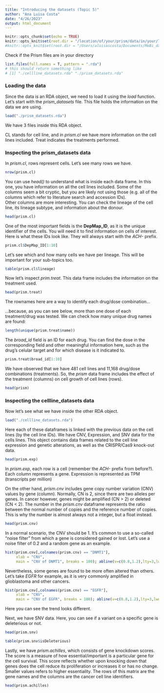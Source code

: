 ```yaml
---
title: "Introducing the datasets (Topic 5)"
author: "Ana Luisa Costa"
date: "4/26/2023"
output: html_document
---
```


```r
knitr::opts_chunk$set(echo = TRUE)
knitr::opts_knit$set(root.dir = "/location/of/your/prism/data/in/your/laptop")
#knitr::opts_knit$set(root.dir = "/Users/aluisascosta/Documents/MoBi_datanalysis/MobiData")
```

Check if the Prism files are in your directory
```r
list.files(full.names = T, pattern = ".rda")
# this should return something like
# [1] "./cellline_datasets.rda" "./prism_datasets.rda"   
```

### Loading the data

Since the data is an RDA object, we need to load it using the *load* function. Let's start with the *prism_datasets* file. This file holds the information on the data we are using.

```r
load("./prism_datasets.rda")
```

We have 3 files inside this RDA object. 

CL stands for cell line, and in *prism.cl* we have more information on the cell lines included. Treat indicates the treatments performed.\


### Inspecting the prism_datasets data 

In _prism.cl_, rows represent cells. Let's see many rows we have.
```r
nrow(prism.cl)
```

You can use *head()* to understand what is inside each data frame. In this one, you have information on all the cell lines included. Some of the columns seem a bit cryptic, but you are likely not using those (e.g. all of the columns which refer to literature search and accession IDs).\
Other columns are more interesting. You can check the lineage of the cell line, its lineage subtype, and information about the donour.  
```r
head(prism.cl)
```

One of the most important fields is the **DepMap_ID**, as it is the unique identifier of the cells. You will need it to find information on cells of interest. Here is what these IDs look like. They will always start with the *ACH-* prefix.   
```r
prism.cl$DepMap_ID[1:10]
```

Let's see which and how many cells we have per lineage. This will be important for your sub-topics too.
```r
table(prism.cl$lineage)
```

Now let's inspect _prim.treat_. This data frame includes the information on the treatment used. 
```r
head(prism.treat)
```
The rownames here are a way to identify each drug/dose combination...


...because, as you can see below, more than one dose of each treatment/drug was tested. We can check how many unique drug names are found:
```r
length(unique(prism.treat$name))
```


The _broad_id_ field is an ID for each drug. You can find the dose in the corresponding field and other meaningful information here, such as the drug's celular target and for which disease is it indicated to.  
```r
prism.treat$broad_id[1:10]
```


We have observed that we have 481 cell lines and 11,168 drug/dose combinations (treatments). So, the _prism_ data frame includes the effect of the treatment (columns) on cell growth of cell lines (rows). 
```r
head(prism)
```


### Inspecting the cellline_datasets data 

Now let's see what we have inside the other RDA object. 
```r
load("./cellline_datasets.rda")
```


Here each of these dataframes is linked with the previous data on the cell lines (by the cell line IDs). We have CNV, Expression, and SNV data for the cells lines. This object contains data frames related to the cell line expression and genetic alterations, as well as the CRISPR/Cas9 knock-out data. 
```r
head(prism.exp)
```

In _prism.exp_, each row is a cell (remember the _ACH-_ prefix from before?). Each column represents a gene. Expression is represented as TPM (transcripts per million) 


On the other hand, _prism.cnv_ includes gene copy number variation (CNV) values by gene (column). Normally, CN is 2, since there are two alleles per genes. In cancer however, genes might be amplified (CN > 2) or deleted (CN < 2). The number in the _prism.cnv_ dataframe represents the ratio between the normal number of copies and the reference number of copies. This is why the number is almost always not a integer, but a float instead.     
```r
head(prism.cnv)
```

In a normal scenario, the CNV should be 1. It's common to use a so-called "noise filter" from which a gene is considered gained or lost. Let's use a noise filter of 0.2 and a random gene as an example. 
```r
hist(prism.cnv[,colnames(prism.cnv) == "DNMT1"], 
     xlab = "CNV", 
     main = "CNV of DNMT1", breaks = 100); abline(v=c(0.8,1.2),lty=3,lwd=2,col="orange")
```

Nevertheless, some genes are found to be more often altered than others. Let's take *EGFR* for example, as it is very commonly amplified in glioblastoma and other cancers. 
```r
hist(prism.cnv[,colnames(prism.cnv) == "EGFR"], 
     xlab = "CNV", 
     main = "CNV of EGFR", breaks = 100); abline(v=c(0.8,1.2),lty=3,lwd=2,col="orange")
```
Here you can see the trend looks different. 


Next, we have SNV data. Here, you can see if a variant on a specific gene is deleterious or not.   
```r
head(prism.snv)
```

```r
table(prism.snv$isDeleterious)
```



Lastly, we have _prism.achilles_, which consists of gene knockdown scores. The score is a measure of how essential/important is a particular gene for the cell survival. This score reflects whether upon knocking down that genes does the cell reduce its proliferation or increases it or has no change. Smaller values refers to higher essentiality. The rows of this matrix are the gene names and the columns are the cancer cell line identifiers.
```r
head(prism.achilles)
```


